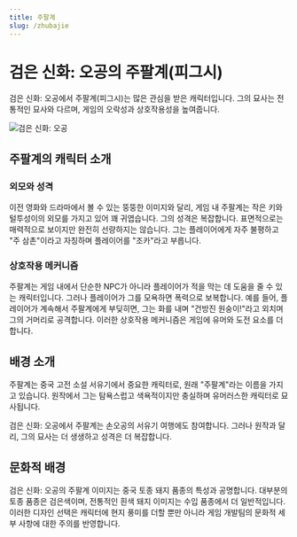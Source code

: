 ```yaml
---
title: 주팔계
slug: /zhubajie
---
```


# 검은 신화: 오공의 주팔계(피그시)

검은 신화: 오공에서 주팔계(피그시)는 많은 관심을 받은 캐릭터입니다. 그의 묘사는 전통적인 묘사와 다르며, 게임의 오락성과 상호작용성을 높여줍니다.

<img src="https://image.informedainews.com/freecompress-bajie.png" alt="검은 신화: 오공"/>

## 주팔계의 캐릭터 소개

### 외모와 성격

이전 영화와 드라마에서 볼 수 있는 뚱뚱한 이미지와 달리, 게임 내 주팔계는 작은 키와 털투성이의 외모를 가지고 있어 꽤 귀엽습니다. 그의 성격은 복잡합니다. 표면적으로는 매력적으로 보이지만 완전히 선량하지는 않습니다. 그는 플레이어에게 자주 불평하고 "주 삼촌"이라고 자칭하며 플레이어를 "조카"라고 부릅니다.

### 상호작용 메커니즘

주팔계는 게임 내에서 단순한 NPC가 아니라 플레이어가 적을 막는 데 도움을 줄 수 있는 캐릭터입니다. 그러나 플레이어가 그를 모욕하면 폭력으로 보복합니다. 예를 들어, 플레이어가 계속해서 주팔계에게 부딪히면, 그는 화를 내며 "건방진 원숭이!"라고 외치며 그의 거머리로 공격합니다. 이러한 상호작용 메커니즘은 게임에 유머와 도전 요소를 더합니다.

## 배경 소개

주팔계는 중국 고전 소설 서유기에서 중요한 캐릭터로, 원래 "주팔계"라는 이름을 가지고 있습니다. 원작에서 그는 탐욕스럽고 색욕적이지만 충실하며 유머러스한 캐릭터로 묘사됩니다.

검은 신화: 오공에서 주팔계는 손오공의 서유기 여행에도 참여합니다. 그러나 원작과 달리, 그의 묘사는 더 생생하고 성격은 더 복잡합니다.

## 문화적 배경

검은 신화: 오공의 주팔계 이미지는 중국 토종 돼지 품종의 특성과 공명합니다. 대부분의 토종 품종은 검은색이며, 전통적인 흰색 돼지 이미지는 수입 품종에서 더 일반적입니다. 이러한 디자인 선택은 캐릭터에 현지 풍미를 더할 뿐만 아니라 게임 개발팀의 문화적 세부 사항에 대한 주의를 반영합니다.